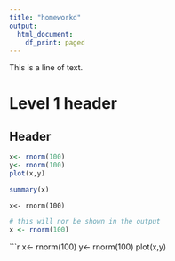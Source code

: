 ```yaml
---
title: "homeworkd"
output:
  html_document:
    df_print: paged
---
```


This is a line of text.

# Level 1 header 

## Header


```r
x<- rnorm(100)
y<- rnorm(100)
plot(x,y)
```
```r
summary(x)
```

```
x<- rnorm(100)

```
```r
# this will nor be shown in the output
x <- rnorm(100)
```


```r
x<- rnorm(100)
y<- rnorm(100)
plot(x,y)


